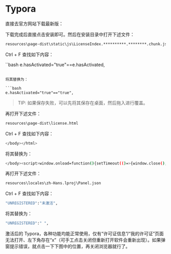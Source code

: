 
# Typora

直接去官方网站下载最新版：

<LinkCardContainer>
    <LinkCard
        title="Typora 中文站"
        description="Typora：一款 Markdown 编辑器和阅读器。"
        imageUrl="https://javgo-images.oss-cn-beijing.aliyuncs.com/javgo-web20240803174712.png"
        href="https://typoraio.cn/"
    />
</LinkCardContainer>

<PostImg src="https://javgo-images.oss-cn-beijing.aliyuncs.com/javgo-web20240803174712.png" />

下载完成后直接点击安装即可。然后在安装目录中打开下述文件：

```bash
resources\page-dist\static\js\LicenseIndex.**********.********.chunk.js
```

Ctrl + F 查找如下内容：

``bash
e.hasActivated="true"==e.hasActivated,
```

将其替换为：

```bash
e.hasActivated="true"=="true",
```

> TIP: 如果保存失败，可以先将其保存在桌面，然后拖入进行覆盖。

再打开下述文件：

```bash
resources\page-dist\license.html
```

Ctrl + F 查找如下内容：

```bash
</body></html>
```

将其替换为：

```bash
</body><script>window.onload=function(){setTimeout(()=>{window.close();},5);}</script></html>
```

再打开下述文件：

```bash
resources\locales\zh-Hans.lproj\Panel.json
```

Ctrl + F 查找如下内容：

```bash
"UNREGISTERED":"未激活",
```

将其替换为：

```bash
"UNREGISTERED":" ",
```

激活后的 Typora，各种功能均能正常使用，仅有“许可证信息”/“我的许可证”页面无法打开、左下角存在“x”（可手工点击关闭但重新打开软件会重新出现）。如果弹窗提示错误，就点击一下下图中的位置，再关闭浏览器就行了。

<PostImg src="https://javgo-images.oss-cn-beijing.aliyuncs.com/javgo-web20240803175040.png" />